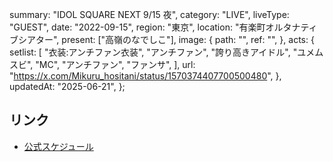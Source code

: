  summary: "IDOL SQUARE NEXT 9/15 夜",
  category: "LIVE",
  liveType: "GUEST",
  date: "2022-09-15",
  region: "東京",
  location: "有楽町オルタナティブシアター",
  present: ["高嶺のなでしこ"],
  image: {
    path: "",
    ref: "",
  },
  acts: {
    setlist: [
      "衣装:アンチファン衣装",
      "アンチファン",
      "誇り高きアイドル",
      "ユメムスビ",
      "MC",
      "アンチファン",
      "ファンサ",
    ],
    url: "https://x.com/Mikuru_hositani/status/1570374407700500480",
  },
  updatedAt: "2025-06-21",
};

## リンク

- [公式スケジュール](https://takanenonadeshiko.jp/?p=445)
